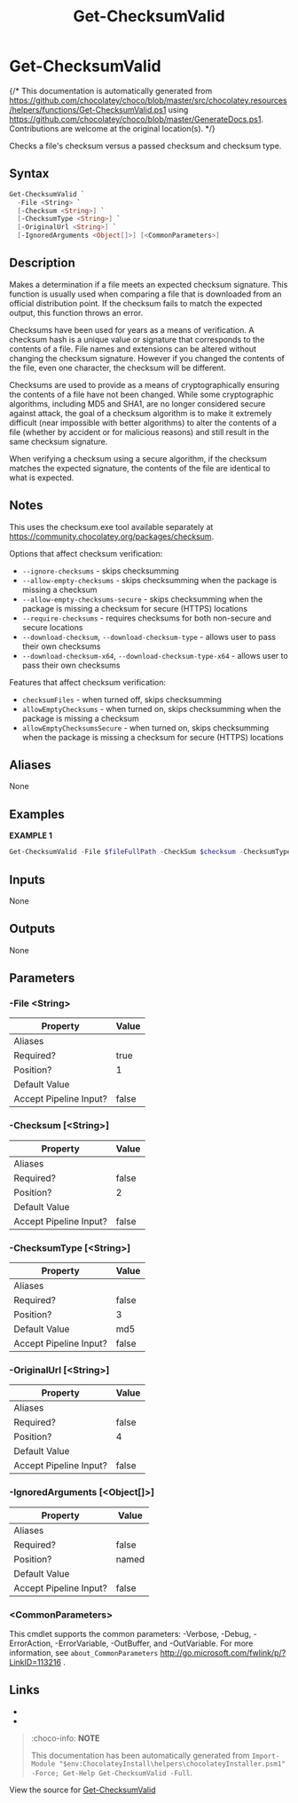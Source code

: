 ﻿---
order: 20
xref: get-checksumvalid
title: Get-ChecksumValid
description: Information on Get-ChecksumValid function
---

# Get-ChecksumValid

{/* This documentation is automatically generated from https://github.com/chocolatey/choco/blob/master/src/chocolatey.resources/helpers/functions/Get-ChecksumValid.ps1 using https://github.com/chocolatey/choco/blob/master/GenerateDocs.ps1. Contributions are welcome at the original location(s). */}

Checks a file's checksum versus a passed checksum and checksum type.

## Syntax

~~~powershell
Get-ChecksumValid `
  -File <String> `
  [-Checksum <String>] `
  [-ChecksumType <String>] `
  [-OriginalUrl <String>] `
  [-IgnoredArguments <Object[]>] [<CommonParameters>]
~~~

## Description

Makes a determination if a file meets an expected checksum signature.
This function is usually used when comparing a file that is downloaded
from an official distribution point. If the checksum fails to match the
expected output, this function throws an error.

Checksums have been used for years as a means of verification. A
checksum hash is a unique value or signature that corresponds to the
contents of a file. File names and extensions can be altered without
changing the checksum signature. However if you changed the contents of
the file, even one character, the checksum will be different.

Checksums are used to provide as a means of cryptographically ensuring
the contents of a file have not been changed. While some cryptographic
algorithms, including MD5 and SHA1, are no longer considered secure
against attack, the goal of a checksum algorithm is to make it
extremely difficult (near impossible with better algorithms) to alter
the contents of a file (whether by accident or for malicious reasons)
and still result in the same checksum signature.

When verifying a checksum using a secure algorithm, if the checksum
matches the expected signature, the contents of the file are identical
to what is expected.

## Notes

This uses the checksum.exe tool available separately at
https://community.chocolatey.org/packages/checksum.

Options that affect checksum verification:

* `--ignore-checksums` - skips checksumming
* `--allow-empty-checksums` - skips checksumming when the package is missing a checksum
* `--allow-empty-checksums-secure` - skips checksumming when the package is missing a checksum for secure (HTTPS) locations
* `--require-checksums` - requires checksums for both non-secure and secure locations
* `--download-checksum`, `--download-checksum-type` - allows user to pass their own checksums
* `--download-checksum-x64`, `--download-checksum-type-x64` - allows user to pass their own checksums

Features that affect checksum verification:

* `checksumFiles` - when turned off, skips checksumming
* `allowEmptyChecksums` - when turned on, skips checksumming when the package is missing a checksum
* `allowEmptyChecksumsSecure` - when turned on, skips checksumming when the package is missing a checksum for secure (HTTPS) locations

## Aliases

None

## Examples

 **EXAMPLE 1**

~~~powershell
Get-ChecksumValid -File $fileFullPath -CheckSum $checksum -ChecksumType $checksumType

~~~ 

## Inputs

None

## Outputs

None

## Parameters

###  -File &lt;String&gt;
Property               | Value
---------------------- | -----
Aliases                | 
Required?              | true
Position?              | 1
Default Value          | 
Accept Pipeline Input? | false
 
###  -Checksum [&lt;String&gt;]
Property               | Value
---------------------- | -----
Aliases                | 
Required?              | false
Position?              | 2
Default Value          | 
Accept Pipeline Input? | false
 
###  -ChecksumType [&lt;String&gt;]
Property               | Value
---------------------- | -----
Aliases                | 
Required?              | false
Position?              | 3
Default Value          | md5
Accept Pipeline Input? | false
 
###  -OriginalUrl [&lt;String&gt;]
Property               | Value
---------------------- | -----
Aliases                | 
Required?              | false
Position?              | 4
Default Value          | 
Accept Pipeline Input? | false
 
###  -IgnoredArguments [&lt;Object[]&gt;]
Property               | Value
---------------------- | -----
Aliases                | 
Required?              | false
Position?              | named
Default Value          | 
Accept Pipeline Input? | false
 
### &lt;CommonParameters&gt;

This cmdlet supports the common parameters: -Verbose, -Debug, -ErrorAction, -ErrorVariable, -OutBuffer, and -OutVariable. For more information, see `about_CommonParameters` http://go.microsoft.com/fwlink/p/?LinkID=113216 .


## Links

 * <Xref title='Get-ChocolateyWebFile' value='get-chocolateywebfile' />
 * <Xref title='Install-ChocolateyPackage' value='install-chocolateypackage' />


<Xref title="Function Reference" value="powershell-reference" />

> :choco-info: **NOTE**
>
> This documentation has been automatically generated from `Import-Module "$env:ChocolateyInstall\helpers\chocolateyInstaller.psm1" -Force; Get-Help Get-ChecksumValid -Full`.

View the source for [Get-ChecksumValid](https://github.com/chocolatey/choco/blob/master/src/chocolatey.resources/helpers/functions/Get-ChecksumValid.ps1)
